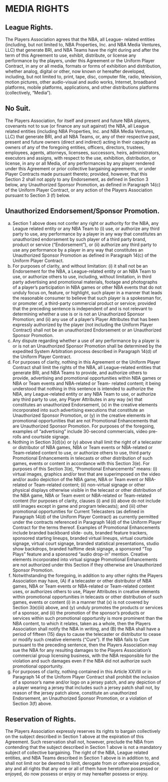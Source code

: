 # MEDIA RIGHTS

## League Rights.

The Players Association agrees that the NBA, all League- related entities (including, but not limited to, NBA Properties, Inc. and NBA Media Ventures, LLC) that generate BRI, and NBA Teams have the right during and after the term of this Agreement to use, exhibit, distribute, or license any performance by the players, under this Agreement or the Uniform Player Contract, in any or all media, formats or forms of exhibition and distribution, whether analog, digital or other, now known or hereafter developed, including, but not limited to, print, tape, disc, computer file, radio, television, motion pictures, other audio-visual and audio works, Internet, broadband platforms, mobile platforms, applications, and other distributions platforms (collectively, "Media").

## No Suit.

The Players Association, for itself and present and future NBA players, covenants not to sue (or finance any suit against) the NBA, all League related entities (including NBA Properties, Inc. and NBA Media Ventures, LLC) that generate BRI, and all NBA Teams, or, any of their respective past, present and future owners (direct and indirect) acting in their capacity as owners of any of the foregoing entities, officers, directors, trustees, employees, agents, attorneys, licensees, successors, heirs, administrators, executors and assigns, with respect to the use, exhibition, distribution, or license, in any or all Media, of any performances by any player rendered under this Agreement or prior collective bargaining agreements, or under Player Contracts made pursuant thereto; provided, however, that this Section 2 shall not apply to any Endorsement, as defined in Section 3 below, any Unauthorized Sponsor Promotion, as defined in Paragraph 14(c) of the Uniform Player Contract, or any action of the Players Association pursuant to Section 3 (f) below.

## Unauthorized Endorsement/Sponsor Promotion.

(a) Section 1 above does not confer any right or authority for the NBA, any League related entity or any NBA Team to (i) use, or authorize any third party to use, any performance by a player in any way that constitutes an unauthorized endorsement by such player of a third party brand, product or service ("Endorsement"), or (ii) authorize any third party to use any performance by a player in any way that constitutes an Unauthorized Sponsor Promotion as defined in Paragraph 14(c) of the Uniform Player Contract.
(b) For purposes of clarity, and without limitation: (i) it shall not be an Endorsement for the NBA, a League-related entity or an NBA Team to use, or authorize others to use, including, without limitation, in third party advertising and promotional materials, footage and photographs of a player's participation in NBA games or other NBA events that do not unduly focus on, feature, or highlight, such player in a manner that leads the reasonable consumer to believe that such player is a spokesman for, or promoter of, a third-party commercial product or service; provided that the preceding sentence is independent of and is not relevant to determining whether a use is or is not an Unauthorized Sponsor Promotion; and (ii) any use of a player's Player Attributes that has been expressly authorized by the player (not including the Uniform Player Contract) shall not be an unauthorized Endorsement or an Unauthorized Sponsor Promotion.
(c) Any dispute regarding whether a use of any performance by a player is or is not an Unauthorized Sponsor Promotion shall be determined by the expedited System Arbitration process described in Paragraph 14(d) of the Uniform Player Contract.
(d) For purposes of clarity, nothing in this Agreement or the Uniform Player Contract shall limit the rights of the NBA, all League-related entities that generate BRI, and NBA Teams to provide, and authorize others to provide, advertising and promotional opportunities within NBA games or NBA or Team events and NBA-related or Team- related content; it being understood that nothing in this sentence is intended to authorize the NBA, any League-related entity or any NBA Team to use, or authorize any third party to use, any Player Attributes in any way (w) that constitutes an unauthorized Endorsement, (x) in the creative elements incorporated into such advertising executions that constitute an Unauthorized Sponsor Promotion, or (y) in the creative elements in promotional opportunities that are not Promotional Enhancements that are Unauthorized Sponsor Promotion. For purposes of the foregoing, examples of "advertising" include 30-second commercials, video pre-rolls and courtside signage.
(e) Nothing in Section 3(d)(x) or (y) above shall limit the right of a telecaster or distributor of NBA games, NBA or Team events or NBA-related or Team-related content to use, or authorize others to use, third party Promotional Enhancements in telecasts or other distribution of such games, events or content in accordance with this Section 3(e). For purposes of this Section 3(e), "Promotional Enhancements" means: (i) virtual images, graphics and/or text that are superimposed on the video and/or audio depiction of the NBA game, NBA or Team event or NBA-related or Team-related content; (ii) non-virtual signage or other physical displays otherwise visible in the telecast or other distribution of the NBA game, NBA or Team event or NBA-related or Team-related content (for purposes of clarity, clauses (i) and (ii) above do not include still images except in game and program telecasts); and (iii) other promotional opportunities for Current Telecasters (as defined in Paragraph 14(d) of the Uniform Player Contract) as currently permitted under the contracts referenced in Paragraph 14(d) of the Uniform Player Contract for the terms thereof. Examples of Promotional Enhancements include branded backboard slide- outs, branded feature trackers, sponsored starting lineups, branded virtual lineups, virtual courtside signage, virtual court signage, branded statistical presentations, studio show backdrops, branded halftime desk signage, a sponsored "Top Plays" feature and a sponsored "audio drop-in" mention. Creative elements incorporated into virtual signage Promotional Enhancements are not authorized under this Section if they otherwise are Unauthorized Sponsor Promotion.
(f) Notwithstanding the foregoing, in addition to any other rights the Players Association may have, (A) if a telecaster or other distributor of NBA games, NBA or Team events or NBA-related or Team-related content uses, or authorizes others to use, Player Attributes in creative elements within promotional opportunities in telecasts or other distribution of such games, events or content (i) in a manner that (x) is not covered by Section 3(e)(iii) above, and (y) unduly promotes the products or services of a sponsor, and (ii) the promotion of the sponsor's products or services within such promotional opportunity is more prominent than the NBA content, to which it relates, taken as a whole, then the Players Association shall notify the NBA in writing, and (B) the NBA shall have a period of fifteen (15) days to cause the telecaster or distributor to cease or modify such creative elements ("Cure"). If the NBA fails to Cure pursuant to the preceding sentence, then the Players Association may sue the NBA for any resulting damages to the Players Association's commercial group licensing business, with the NBA responsible for the violation and such damages even if the NBA did not authorize such promotional opportunity.
(g) For purposes of clarity, nothing contained in this Article XXVIII or in Paragraph 14 of the Uniform Player Contract shall prohibit the inclusion of a sponsor's name and/or logo on a jersey patch, and any depiction of a player wearing a jersey that includes such a jersey patch shall not, by reason of the jersey patch alone, constitute an unauthorized Endorsement, an Unauthorized Sponsor Promotion, or a violation of Section 3(f) above.

## Reservation of Rights.

The Players Association expressly reserves its rights to bargain collectively on the subject described in Section 1 above at the expiration of this Agreement. Such reservation shall not, however, preclude the NBA from contending that the subject described in Section 1 above is not a mandatory subject of collective bargaining. The right of the NBA, League related entities, and NBA Teams described in Section 1 above is in addition to, and shall not limit nor be deemed to limit, derogate from or otherwise prejudice, any and all rights that any one or all of them have heretofore possessed or enjoyed, do now possess or enjoy or may hereafter possess or enjoy.